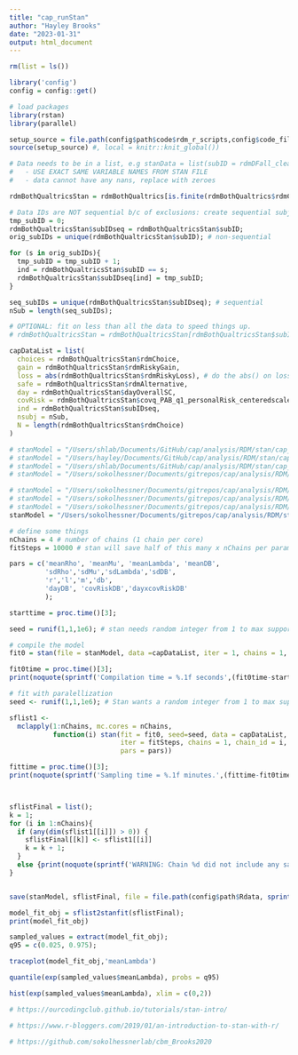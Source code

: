 ```yaml
---
title: "cap_runStan"
author: "Hayley Brooks"
date: "2023-01-31"
output: html_document
---
```


```r
rm(list = ls())

library('config')
config = config::get()

# load packages
library(rstan)
library(parallel)

setup_source = file.path(config$path$code$rdm_r_scripts,config$code_files$rdm_setup_data)
source(setup_source) #, local = knitr::knit_global())
```

```r

# Data needs to be in a list, e.g stanData = list(subID = rdmDFall_clean$subID, etc)
#   - USE EXACT SAME VARIABLE NAMES FROM STAN FILE
#   - data cannot have any nans, replace with zeroes

rdmBothQualtricsStan = rdmBothQualtrics[is.finite(rdmBothQualtrics$rdmChoice),]; # remove trials where choice is NA (stan can't handle NAs)

# Data IDs are NOT sequential b/c of exclusions: create sequential subject ID variable
tmp_subID = 0;
rdmBothQualtricsStan$subIDseq = rdmBothQualtricsStan$subID;
orig_subIDs = unique(rdmBothQualtricsStan$subID); # non-sequential

for (s in orig_subIDs){
  tmp_subID = tmp_subID + 1;
  ind = rdmBothQualtricsStan$subID == s;
  rdmBothQualtricsStan$subIDseq[ind] = tmp_subID;
}

seq_subIDs = unique(rdmBothQualtricsStan$subIDseq); # sequential
nSub = length(seq_subIDs);

# OPTIONAL: fit on less than all the data to speed things up.
# rdmBothQualtricsStan = rdmBothQualtricsStan[rdmBothQualtricsStan$subIDseq < 265,]; # the NUMBER of datapoints matters!

capDataList = list(
  choices = rdmBothQualtricsStan$rdmChoice,
  gain = rdmBothQualtricsStan$rdmRiskyGain,
  loss = abs(rdmBothQualtricsStan$rdmRiskyLoss), # do the abs() on loss values outside of Stan
  safe = rdmBothQualtricsStan$rdmAlternative,
  day = rdmBothQualtricsStan$dayOverallSC,
  covRisk = rdmBothQualtricsStan$covq_PAB_q1_personalRisk_centeredscaledNoNA,
  ind = rdmBothQualtricsStan$subIDseq,
  nsubj = nSub,
  N = length(rdmBothQualtricsStan$rdmChoice)
)

```


```r

# stanModel = "/Users/shlab/Documents/GitHub/cap/analysis/RDM/stan/cap_basic0_rhoMuLambda.stan"
# stanModel = "/Users/hayley/Documents/GitHub/cap/analysis/RDM/stan/cap_model0basic.stan"
# stanModel = "/Users/shlab/Documents/GitHub/cap/analysis/RDM/stan/cap_basic0_rhoMuLambdaDB.stan"
# stanModel = "/Users/sokolhessner/Documents/gitrepos/cap/analysis/RDM/stan/cap_daycovRisk1_rhoMuLambdaDB_rhoChange.stan"

# stanModel = "/Users/sokolhessner/Documents/gitrepos/cap/analysis/RDM/stan/cap_basic0_rhoMuLambdaDB_allFFX.stan"
# stanModel = "/Users/sokolhessner/Documents/gitrepos/cap/analysis/RDM/stan/cap_basic0_rhoMuLambdaDB_allRFX.stan"
# stanModel = "/Users/sokolhessner/Documents/gitrepos/cap/analysis/RDM/stan/cap_daycovRisk1_rhoMuLambdaDB_rhoChange.stan"
stanModel = "/Users/sokolhessner/Documents/gitrepos/cap/analysis/RDM/stan/cap_daycovRisk1_rhoMuLambdaDB_DBChange.stan"

```

```r

# define some things
nChains = 4 # number of chains (1 chain per core)
fitSteps = 10000 # stan will save half of this many x nChains per parameter

pars = c('meanRho', 'meanMu', 'meanLambda', 'meanDB',
         'sdRho','sdMu','sdLambda','sdDB',
         'r','l','m','db',
         'dayDB', 'covRiskDB','dayxcovRiskDB'
         );

starttime = proc.time()[3];

seed = runif(1,1,1e6); # stan needs random integer from 1 to max supportable

# compile the model
fit0 = stan(file = stanModel, data =capDataList, iter = 1, chains = 1, pars=pars); # this initializes or sets up the model

fit0time = proc.time()[3];
print(noquote(sprintf('Compilation time = %.1f seconds',(fit0time-starttime))));

# fit with paralellization
seed <- runif(1,1,1e6); # Stan wants a random integer from 1 to max supportable

sflist1 <-
  mclapply(1:nChains, mc.cores = nChains,
           function(i) stan(fit = fit0, seed=seed, data = capDataList,
                            iter = fitSteps, chains = 1, chain_id = i,
                            pars = pars))

fittime = proc.time()[3];
print(noquote(sprintf('Sampling time = %.1f minutes.',(fittime-fit0time)/60)))



sflistFinal = list();
k = 1;
for (i in 1:nChains){
  if (any(dim(sflist1[[i]]) > 0)) {
    sflistFinal[[k]] <- sflist1[[i]]
    k = k + 1;
  }
  else {print(noquote(sprintf('WARNING: Chain %d did not include any samples.',i)))}
}


save(stanModel, sflistFinal, file = file.path(config$path$Rdata, sprintf('stanModelOutput/cap_RhoMuLambdaDB_day+covRisk+DB_%s.Rdata',format(Sys.Date(), format="%Y%m%d"))))


```



```r
model_fit_obj = sflist2stanfit(sflistFinal);
print(model_fit_obj)

sampled_values = extract(model_fit_obj);
q95 = c(0.025, 0.975);

traceplot(model_fit_obj,'meanLambda')

quantile(exp(sampled_values$meanLambda), probs = q95)

hist(exp(sampled_values$meanLambda), xlim = c(0,2))
```




```r
# https://ourcodingclub.github.io/tutorials/stan-intro/

# https://www.r-bloggers.com/2019/01/an-introduction-to-stan-with-r/

# https://github.com/sokolhessnerlab/cbm_Brooks2020
```

